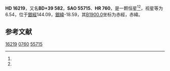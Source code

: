 {{Starbox begin
| name = HD 16219
}}
{{Starbox observe
| epoch = [[J2000.0|J2000.0]]
| constell = {{星座名待查}}<ref name=SIMBAD>{{cite web
 | url=http://simbad.u-strasbg.fr/simbad/sim-id?Ident=HR+760
 | title=Pulsating variable Star
 | publisher=Centre de Données astronomiques de Strasbourg
 | work=SIMBAD
 | accessdate=2012-07-13
 | archive-date=2016-03-18
 | archive-url=https://web.archive.org/web/20160318182719/http://simbad.u-strasbg.fr/simbad/sim-id?Ident=HR+760
 | dead-url=no
 }}</ref><ref name=DATA>{{cite web
 | url=http://vizier.u-strasbg.fr/viz-bin/VizieR-5?-out.add=.&-source=5050&-corr=PK=HR&-out.max=9999&HR=760
 | title=VizieR Detailed Page
 | accessdate=2012-07-13
 | archive-date=2016-03-04
 | archive-url=https://web.archive.org/web/20160304214542/http://vizier.u-strasbg.fr/viz-bin/VizieR-5?-out.add=.&-source=5050&-corr=PK=HR&-out.max=9999&HR=760
 | dead-url=no
 }}</ref>
| 星官 = 
| ra = {{RA|2|37|20.8}}<ref name=SIMBAD /><ref name=DATA />
| dec = {{DEC|+39|53|45}}<ref name=SIMBAD /><ref name=DATA />
| appmag_v = 6.54<ref name=SIMBAD /><ref name=DATA />
}}
{{Starbox character
| class = B5V<ref name=SIMBAD /><ref name=DATA />
| b-v = -0.12<ref name=SIMBAD /><ref name=DATA />
| u-b = -0.48<ref name=SIMBAD /><ref name=DATA />
| r-i = <ref name=SIMBAD /><ref name=DATA />
| variable = 
}}
{{Starbox astrometry
| radial_v = -0.48
| prop_mo_ra = 16
| parallax = 
| p_error = 
}}
{{Starbox catalog
| names =BD+39 582，[[SAO星表|SAO]] 55715，[[HD星表|HD]] 16219，[[HR星表|HR]] 760}}
{{Starbox reference |Simbad=HR+760}}
{{Starbox end}}

'''HD 16219'''，又名'''BD+39 582'''，'''SAO 55715'''、'''HR 760'''，是一颗恒星<ref name=SIMBAD /><ref name=DATA />，视星等为6.54，位于[[銀道座標系|銀經]]144.09，[[銀道座標系|銀緯]]-18.59，其[[B1900.0|B1900.0]]坐标为赤經{{RA|2|31|4.3}}，赤緯{{DEC|+39|-18.59|40}}。

== 参考文献 ==
{{reflist}}

{{star-stub}}

[[Category:HD和HDE天體|16219]]
[[Category:HR天體|0760]]
[[Category:SAO天體|55715]]